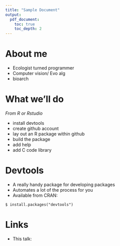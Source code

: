 ```yaml
---
title: "Sample Document"
output:
  pdf_document:
    toc: true
    toc_depth: 2
---
```




# About me

* Ecologist turned programmer
* Computer vision/ Evo alg
* bioarch

<div style="page-break-after: always;"></div>

#  What we'll do

*From R or Rstudio*

* install devtools
* create github account
* lay out an R package within github
* build the package
* add help
* add C code library


# Devtools

* A really handy package for developing packages
* Automates a lot of the process for you
* Available from CRAN:

 `$ install.packages("devtools")`
















# Links

* This talk:



